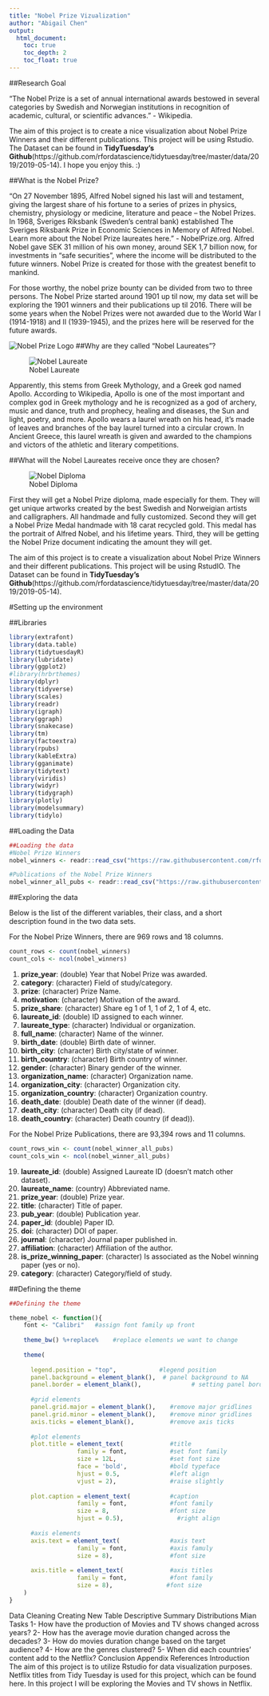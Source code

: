 ```yaml
---
title: "Nobel Prize Vizualization"
author: "Abigail Chen"
output: 
  html_document:
    toc: true
    toc_depth: 2
    toc_float: true
---   
```


##Research Goal

"The Nobel Prize is a set of annual international awards bestowed in several categories by Swedish and Norwegian institutions in recognition of academic, cultural, or scientific advances." - Wikipedia.

The aim of this project is to create a nice visualization about Nobel Prize Winners and their different publications.  This project will be using Rstudio.  The Dataset can be found in **TidyTuesday's Github**(https://github.com/rfordatascience/tidytuesday/tree/master/data/2019/2019-05-14). I hope you enjoy this. :) 

##What is the Nobel Prize? 

"On 27 November 1895, Alfred Nobel signed his last will and testament, giving the largest share of his fortune to a series of prizes in physics, chemistry, physiology or medicine, literature and peace – the Nobel Prizes. In 1968, Sveriges Riksbank (Sweden’s central bank) established The Sveriges Riksbank Prize in Economic Sciences in Memory of Alfred Nobel. Learn more about the Nobel Prize laureates here." - NobelPrize.org.  Alfred Nobel gave SEK 31 million of his own money, around SEK 1,7 billion now, for investments in "safe securities", where the income will be distributed to the future winners. Nobel Prize is created for those with the greatest benefit to mankind.  

For those worthy, the nobel prize bounty can be divided from two to three persons. The Nobel Prize started around 1901 up til now, my data set will be exploring the 1901 winners and their publications up til 2016. There will be some years when the Nobel Prizes were not awarded due to the World War I (1914-1918) and II (1939-1945), and the prizes here will be reserved for the future awards.

![Nobel Prize Logo](/Users/abigailchristinechen/data_visualization_2/Images/NobelPrizeMedal.png)
##Why are they called "Nobel Laureates"?

![Nobel Laureate](/Users/abigailchristinechen/data_visualization_2/Images/NobelLaureate.jpg)

Apparently, this stems from Greek Mythology, and a Greek god named Apollo. According to Wikipedia, Apollo is one of the most important and complex god in Greek mythology and he is recognized as a god of archery, music and dance, truth and prophecy, healing and diseases, the Sun and light, poetry, and more. Apollo wears a laurel wreath on his head, it's made of leaves and branches of the bay laurel turned into a circular crown. In Ancient Greece, this laurel wreath is given and awarded to the champions and victors of the athletic and literary competitions. 


##What will the Nobel Laureates receive once they are chosen? 

![Nobel Diploma](/Users/abigailchristinechen/data_visualization_2/Images/NobelDiplomaSample.jpg)

First they will get a Nobel Prize diploma, made especially for them.  They will get unique artworks created by the best Swedish and Norweigian artists and calligraphers. All handmade and fully customized. Second they will get a Nobel Prize Medal handmade with 18 carat recycled gold.  This medal has the portrait of Alfred Nobel, and his lifetime years. Third, they will be getting the Nobel Prize document indicating the amount they will get.

The aim of this project is to create a visualization about Nobel Prize Winners and their different publications.  This project will be using RstudIO.  The Dataset can be found in **TidyTuesday's Github**(https://github.com/rfordatascience/tidytuesday/tree/master/data/2019/2019-05-14). 

#Setting up the environment

##Libraries  
```r
library(extrafont)
library(data.table)
library(tidytuesdayR)
library(lubridate)
library(ggplot2)
#library(hrbrthemes)
library(dplyr)
library(tidyverse)
library(scales)
library(readr)
library(igraph)
library(ggraph)
library(snakecase)
library(tm)
library(factoextra)
library(rpubs)
library(kableExtra)
library(gganimate)
library(tidytext)
library(viridis)
library(widyr)
library(tidygraph)
library(plotly)
library(modelsummary)
library(tidylo)
```

##Loading the Data
```r
##Loading the data
#Nobel Prize Winners
nobel_winners <- readr::read_csv("https://raw.githubusercontent.com/rfordatascience/tidytuesday/master/data/2019/2019-05-14/nobel_winners.csv")

#Publications of the Nobel Prize Winners
nobel_winner_all_pubs <- readr::read_csv("https://raw.githubusercontent.com/rfordatascience/tidytuesday/master/data/2019/2019-05-14/nobel_winner_all_pubs.csv")
```


##Exploring the data

Below is the list of the different variables, their class, and a short description found in the two data sets.

For the Nobel Prize Winners, there are 969 rows and 18 columns. 
```r
count_rows <- count(nobel_winners)
count_cols <- ncol(nobel_winners)
```

1. **prize_year**: (double) Year that Nobel Prize was awarded.
2. **category**: (character) Field of study/category.
3. **prize**: (character) Prize Name.
4. **motivation**: (character) Motivation of the award.
5. **prize_share**: (character) Share eg 1 of 1, 1 of 2, 1 of 4, etc.
6. **laureate_id**: (double) ID assigned to each winner.
7. **laureate_type**: (character) Individual or organization.
8. **full_name**: (character) Name of the winner.
9. **birth_date**: (double) Birth date of winner.
10. **birth_city**: (character) Birth city/state of winner.
11. **birth_country**: (character) Birth country of winner.
12. **gender**: (character) Binary gender of the winner.
13. **organization_name**:	(character)	Organization name.
14. **organization_city**:	(character)	Organization city.
15. **organization_country**:	(character)	Organization country.
16. **death_date**:	(double)	Death date of the winner (if dead).
17. **death_city**:	(character)	Death city (if dead).
18. **death_country**:	(character)	Death country (if dead)).

For the Nobel Prize Publications, there are 93,394 rows and 11 columns. 
```r
count_rows_win <- count(nobel_winner_all_pubs)
count_cols_win <- ncol(nobel_winner_all_pubs)
```

19. **laureate_id**:	(double)	Assigned Laureate ID (doesn't match other dataset).
20. **laureate_name**:	(country)	Abbreviated name.
21. **prize_year**:	(double)	Prize year.
22. **title**:	(character)	Title of paper.
23. **pub_year**: (double) Publication year.
24. **paper_id**: (double) Paper ID.
25. **doi**:	(character) DOI of paper.
26. **journal**:	(character) Journal paper published in.
27. **affiliation**:	(character) Affiliation of the author.
28. **is_prize_winning_paper**: (character) Is associated as the Nobel winning paper (yes or no).
29. **category**: (character) Category/field of study.

##Defining the theme

```r
##Defining the theme

theme_nobel <- function(){ 
    font <- "Calibri"   #assign font family up front
    
    theme_bw() %+replace%    #replace elements we want to change
    
    theme(
      
      legend.position = "top",            #legend position
      panel.background = element_blank(),  # panel background to NA
      panel.border = element_blank(),              # setting panel border
      
      #grid elements
      panel.grid.major = element_blank(),    #remove major gridlines
      panel.grid.minor = element_blank(),    #remove minor gridlines
      axis.ticks = element_blank(),          #remove axis ticks
      
      #plot elements
      plot.title = element_text(             #title
                   family = font,            #set font family
                   size = 12L,               #set font size
                   face = 'bold',            #bold typeface
                   hjust = 0.5,              #left align
                   vjust = 2),               #raise slightly
      
      plot.caption = element_text(           #caption
                   family = font,            #font family
                   size = 8,                 #font size
                   hjust = 0.5),               #right align
      
      #axis elements
      axis.text = element_text(              #axis text
                   family = font,            #axis famuly
                   size = 8),                #font size
      
      axis.title = element_text(             #axis titles
                   family = font,            #font family
                   size = 8),               #font size
    )
}
```





Data Cleaning
Creating New Table
Descriptive Summary
Distributions
Mian Tasks
1- How have the production of Movies and TV shows changed across years?
2- How has the average movie duration changed across the decades?
3- How do movies duration change based on the target audience?
4- How are the genres clustered?
5- When did each countries’ content add to the Netflix?
Conclusion
Appendix
References
Introduction
The aim of this project is to utilize Rstudio for data visualization purposes. Netflix titles from Tidy Tuesday is used for this project, which can be found here. In this project I will be exploring the Movies and TV shows in Netflix.

